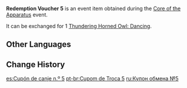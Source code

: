 {{Item Infobox
|id           = 101871
|image        = Item Redemption Voucher 5.png
|type         = Event Items
|group        = Redemption Vouchers
|description  = Used to redeem [[Thundering Horned Owl: Dancing]]
|source1      = [[Core of the Apparatus]] Event
|event        = Core of the Apparatus
}}
'''Redemption Voucher 5''' is an event item obtained during the [[Core of the Apparatus]] event.

It can be exchanged for 1 [[Thundering Horned Owl: Dancing]].

==Other Languages==
{{Other Languages
|default_hidden = 1
|en      = Redemption Voucher 5
|zhs     = 兑换券5号
|zhs_rm  = Duìhuàn-quàn Wǔ Hào
|zht     = 兌換券5號
|zht_rm  = Duìhuàn-quàn Wǔ Hào
|ja      = 引換券5
|ja_rm   = Hikikaeken Go
|ko      = 교환 쿠폰 5호
|ko_rm   = Gyohwan Kupon Oho
|es      = Cupón de canje n.º 5
|fr      = Coupon d'échange 5
|ru      = Купон обмена №5
|th      = คูปองแลกรับหมายเลข 5
|th_rm   = 
|vi      = Phiếu Quà Tặng 5
|de      = Gutschein Nr.5
|id      = Kupon Penukaran 5
|pt      = Cupom de Troca 5
}}

==Change History==
{{Change History|2.7}}

[[es:Cupón de canje n.º 5]]
[[pt-br:Cupom de Troca 5]]
[[ru:Купон обмена №5]]